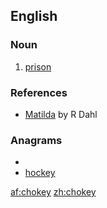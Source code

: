 ==English==

===Noun===
{{en-noun|-}}

#{{dated|British}} [[prison]]

===References===
*[http://en.wikipedia.org/wiki/Matilda_(novel) Matilda] by R Dahl

===Anagrams===
* {{alphagram|cehkoy}}
* [[hockey#English|hockey]]


[[af:chokey]]
[[zh:chokey]]